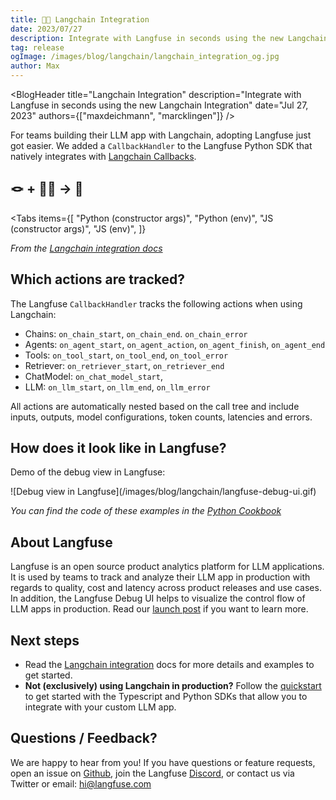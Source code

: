 ```yaml
---
title: 🦜🔗 Langchain Integration
date: 2023/07/27
description: Integrate with Langfuse in seconds using the new Langchain Integration.
tag: release
ogImage: /images/blog/langchain/langchain_integration_og.jpg
author: Max
---
```



<BlogHeader
  title="Langchain Integration"
  description="Integrate with Langfuse in seconds using the new Langchain Integration"
  date="Jul 27, 2023"
  authors={["maxdeichmann", "marcklingen"]}
/>

For teams building their LLM app with Langchain, adopting Langfuse just got easier. We added a `CallbackHandler` to the Langfuse Python SDK that natively integrates with [Langchain Callbacks](https://python.langchain.com/docs/how_to/#callbacks).

## 🪢 + 🦜🔗 → 🤌

<Tabs
  items={[
    "Python (constructor args)",
    "Python (env)",
    "JS (constructor args)",
    "JS (env)",
  ]}
>
  <Tab>
    <GetStartedLangchainPythonArgs />
  </Tab>
  <Tab>
    <GetStartedLangchainPythonEnv />
  </Tab>
  <Tab>
    <GetStartedLangchainJsArgs />
  </Tab>
  <Tab>
    <GetStartedLangchainJsEnv />
  </Tab>
</Tabs>

_From the [Langchain integration docs](/docs/integrations/langchain/tracing)_

## Which actions are tracked?

The Langfuse `CallbackHandler` tracks the following actions when using Langchain:

- Chains: `on_chain_start`, `on_chain_end`. `on_chain_error`
- Agents: `on_agent_start`, `on_agent_action`, `on_agent_finish`, `on_agent_end`
- Tools: `on_tool_start`, `on_tool_end`, `on_tool_error`
- Retriever: `on_retriever_start`, `on_retriever_end`
- ChatModel: `on_chat_model_start`,
- LLM: `on_llm_start`, `on_llm_end`, `on_llm_error`

All actions are automatically nested based on the call tree and include inputs, outputs, model configurations, token counts, latencies and errors.

## How does it look like in Langfuse?

Demo of the debug view in Langfuse:

<Frame>
  ![Debug view in Langfuse](/images/blog/langchain/langfuse-debug-ui.gif)
</Frame>

_You can find the code of these examples in the [Python Cookbook](/docs/integrations/langchain/example-python)_

## About Langfuse

Langfuse is an open source product analytics platform for LLM applications. It is used by teams to track and analyze their LLM app in production with regards to quality, cost and latency across product releases and use cases. In addition, the Langfuse Debug UI helps to visualize the control flow of LLM apps in production. Read our [launch post](/blog/product-analytics-for-LLM-apps) if you want to learn more.

## Next steps

- Read the [Langchain integration](/docs/integrations/langchain/tracing) docs for more details and examples to get started.
- **Not (exclusively) using Langchain in production?** Follow the [quickstart](/docs/get-started) to get started with the Typescript and Python SDKs that allow you to integrate with your custom LLM app.

## Questions / Feedback?

We are happy to hear from you! If you have questions or feature requests, open an issue on [Github](/issue), join the Langfuse [Discord](/discord), or contact us via Twitter or email: hi@langfuse.com


<Tweet id="1684350596533346304" />
